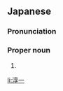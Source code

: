 ==Japanese==
{{ja-kanjitab|じゅん|いち}}

===Pronunciation===
{{ja-pron|じゅんいち}}

===Proper noun===
{{ja-pos|proper|じゅんいち}}

# {{given name|male|lang=ja|sort=じゅんいち}}

[[li:淳一]]